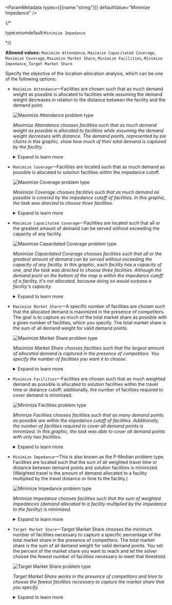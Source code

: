 
<ParamMetadata types={[{name:"string"}]} defaultValue="Minimize Impedance" />

{/* <p class="space-x-2"><span class="font-sm text-color-3">type:enum</span><span class="font-bold text-[#6d29cc]">default:`Minimize Impedance`</span></p> */}

**Allowed values:** `Maximize Attendance`, `Maximize Capacitated Coverage`, `Maximize Coverage`, `Maximize Market Share`, `Minimize Facilities`, `Minimize Impedance`, `Target Market Share`

Specify the objective of the location-allocation analysis, which can be one of the following options:

-   `Maximize Attendance`—Facilities are chosen such that as much demand weight as possible is allocated to facilities while assuming the demand weight decreases in relation to the distance between the facility and the demand point.

    ![Maximize Attendance problem type](../../images/la_maxattendance.png)

    _Maximize Attendance chooses facilities such that as much demand weight as possible is allocated to facilities while assuming the demand weight decreases with distance. The demand points, represented by pie charts in this graphic, show how much of their total demand is captured by the facility._

    <details>
    <summary><span class="font-sm text-color-link">Expand to learn more</span></summary>

    Specialty stores that have little or no competition benefit from this problem type, but it may also be beneficial to general retailers and restaurants that don't have the data on competitors necessary to perform market share problem types. Some businesses that might benefit from this problem type include coffee shops, fitness centers, dental and medical offices, and electronics stores. Public transit bus stops are often chosen with the help of Maximize Attendance. Maximize Attendance assumes that the farther people have to travel to reach your facility, the less likely they are to use it. This is reflected in how the amount of demand allocated to facilities diminishes with distance.

    The following list describes how the Maximize Attendance problem handles demand:

    -   A demand point that cannot reach any facilities due to a cutoff distance or time is not allocated.
    -   When a demand point can reach a facility, its demand weight is only partially allocated to the facility. The amount allocated decreases as a function of the maximum cutoff distance (or time) and the travel distance (or time) between the facility and the demand point.
    -   The weight of a demand point that can reach more than one facility is proportionately allocated to the nearest facility only.

    </details>

-   `Maximize Coverage`—Facilities are located such that as much demand as possible is allocated to solution facilities within the impedance cutoff.

    ![Maximize Coverage problem type](../../images/la_maxcoverage.png)

    _Maximize Coverage chooses facilities such that as much demand as possible is covered by the impedance cutoff of facilities. In this graphic, the task was directed to choose three facilities._

    <details>
    <summary><span class="font-sm text-color-link">Expand to learn more</span></summary>

    Maximize Coverage is frequently used to locate fire stations, police stations, and Emergency Response Services (ERS) centers, because emergency services are often required to arrive at all demand points within a specified response time. Note that it is important for all organizations, and critical for emergency services, to have accurate and precise data so that analysis results correctly model real-world results.

    Pizza delivery businesses, as opposed to eat-in pizzerias, try to locate stores where they can cover the most people within a certain drive time. People who order pizzas for delivery don't typically worry about how far away the pizzeria is; they are mainly concerned with the pizza arriving within an advertised time window. Therefore, a pizza delivery business would subtract pizza preparation time from its advertised delivery time and solve a maximize coverage problem to choose the candidate facility that would capture the most potential customers in the coverage area. (Potential customers of eat-in pizzerias are more affected by distance, since they need to travel to the restaurant; thus, the attendance maximizing or market share problem types would better suit eat-in restaurants.)

    The following list describes how the Maximize Coverage problem handles demand:

    -   A demand point that cannot reach any facilities due to cutoff distance or time is not allocated.
    -   A demand point that can only reach one facility has all its demand weight allocated to that facility.
    -   A demand point that can reach two or more facilities has all its demand weight allocated to the nearest facility only.

    </details>

-   `Maximize Capacitated Coverage`—Facilities are located such that all or the greatest amount of demand can be served without exceeding the capacity of any facility.

    ![Maximize Capacitated Coverage problem type](../../images/la_MaxCapacitatedCov.png)

    _Maximize Capacitated Coverage chooses facilities such that all or the greatest amount of demand can be served without exceeding the capacity of any facility. In this graphic, each facility has a capacity of one, and the task was directed to choose three facilities. Although the demand point on the bottom of the map is within the impedance cutoff of a facility, it's not allocated, because doing so would surpass a facility's capacity._

    <details>
    <summary><span class="font-sm text-color-link">Expand to learn more</span></summary>

    Maximize Capacitated Coverage behaves like either the Minimize Impedance or Maximize Coverage problem type but with the added constraint of capacity. You can specify a capacity for an individual facility by assigning a numeric value to its corresponding `Capacity`  attribute on the input facilities. If the `Capacity`  attribute value is null, the facility is assigned a capacity from the `default_capacity`  property.

    Use cases for Maximize Capacitated Coverage include creating territories that encompass a given number of people or businesses, locating hospitals or other medical facilities with a limited number of beds or patients who can be treated, or locating warehouses whose inventory isn't assumed to be unlimited. 

    The following list describes how the Maximize Capacitated Coverage problem handles demand:

    -   Unlike Maximize Coverage, Maximize Capacitated Coverage doesn't require a value for the Default Measurement Cutoff; however, when a cutoff is specified, any demand point outside the cutoff time or distance of all facilities is not allocated.
    -   An allocated demand point has all or none of its demand weight assigned to a facility; that is, demand isn't apportioned with this problem type.
    -   If the total demand that can reach a facility is greater than the capacity of the facility, only the demand points that maximize total captured demand and minimize total weighted travel are allocated. 

    <Note type={"note"}>

    You may notice an apparent inefficiency when a demand point is allocated to a facility that isn't the nearest solution facility. This may occur when demand points have varying weights and when the demand point in question can reach more than one facility. This kind of result indicates the nearest solution facility didn't have adequate capacity for the weighted demand, or the most efficient solution for the entire problem required one or more local inefficiencies. In either case, the solution is correct.

    </Note>

    </details>

-   `Maximize Market Share`—A specific number of facilities are chosen such that the allocated demand is maximized in the presence of competitors. The goal is to capture as much of the total market share as possible with a given number of facilities, which you specify. The total market share is the sum of all demand weight for valid demand points.

    ![Maximize Market Share problem type](../../images/la_maxmarketshare.png)

    _Maximize Market Share chooses facilities such that the largest amount of allocated demand is captured in the presence of competitors. You specify the number of facilities you want it to choose._

    <details>
    <summary><span class="font-sm text-color-link">Expand to learn more</span></summary>

    The market share problem types require the most data because, along with knowing your own facilities' weight, you also need to know that of your competitors' facilities. The same types of facilities that use the Maximize Attendance problem type can also use market share problem types, given that they have comprehensive information that includes competitor data. Large discount stores typically use Maximize Market Share to locate a finite set of new stores. The market share problem types use a Huff model, which is also known as a gravity model or spatial interaction.

    The following list describes how the Maximize Market Share problem handles demand:

    -   A demand point that cannot reach any facilities due to a cutoff distance or time is not allocated.
    -   A demand point that can only reach one facility has all its demand weight allocated to that facility.
    -   A demand point that can reach two or more facilities has all its demand weight allocated to them; furthermore, the weight is split among the facilities proportionally to the facilities' attractiveness (facility weight) and inversely proportional to the distance between the facility and demand point. Given equal facility weights, this means more demand weight is assigned to near facilities than far facilities. 
    -   The total market share, which can be used to calculate the captured market share, is the sum of the weight of all valid demand points.

    </details>

-   `Minimize Facilities`—Facilities are chosen such that as much weighted demand as possible is allocated to solution facilities within the travel time or distance cutoff; additionally, the number of facilities required to cover demand is minimized.

    ![Minimize Facilities problem type](../../images/la_minfacilities.png)

    _Minimize Facilities chooses facilities such that as many demand points as possible are within the impedance cutoff of facilities. Additionally, the number of facilities required to cover all demand points is minimized. In this graphic, the task was able to cover all demand points with only two facilities._

    <details>
    <summary><span class="font-sm text-color-link">Expand to learn more</span></summary>

    Minimize Facilities is the same as Maximize Coverage but with the exception of the number of facilities to locate, which in this case is determined by the solver. When the cost of building facilities is not a limiting factor, the same kinds of organizations that use Maximize Coverage (emergency response, for instance) use Minimize Facilities so that all possible demand points will be covered. 

    The following list describes how the Minimize Facilities problem handles demand:

    -   A demand point that cannot reach any facilities due to a cutoff distance or time is not allocated.
    -   A demand point that can only reach one facility has all its demand weight allocated to that facility.
    -   A demand point that can reach two or more facilities has all its demand weight allocated to the nearest facility only.

    </details>

-   `Minimize Impedance`—This is also known as the P-Median problem type. Facilities are located such that the sum of all weighted travel time or distance between demand points and solution facilities is minimized. (Weighted travel is the amount of demand allocated to a facility multiplied by the travel distance or time to the facility.)

    ![Minimize Impedance problem type](../../images/la_minimize_impedance.png)

    _Minimize Impedance chooses facilities such that the sum of weighted impedances (demand allocated to a facility multiplied by the impedance to the facility) is minimized._

    <details>
    <summary><span class="font-sm text-color-link">Expand to learn more</span></summary>

    This problem type is traditionally used to locate warehouses, because it can reduce the overall transportation costs of delivering goods to outlets. Since Minimize Impedance reduces the overall distance the public needs to travel to reach the chosen facilities, the minimize impedance problem without an impedance cutoff is ordinarily regarded as more equitable than other problem types for locating some public-sector facilities such as libraries, regional airports, museums, department of motor vehicles offices, and health clinics.

    The following list describes how the minimize impedance problem type handles demand:

    -   A demand point that cannot reach any facilities, due to setting a cutoff distance or time, is not allocated.
    -   A demand point that can only reach one facility has all its demand weight allocated to that facility.
    -   A demand point that can reach two or more facilities has all its demand weight allocated to the nearest facility only.

    </details>

-   `Target Market Share`—Target Market Share chooses the minimum number of facilities necessary to capture a specific percentage of the total market share in the presence of competitors. The total market share is the sum of all demand weight for valid demand points. You set the percent of the market share you want to reach and let the solver choose the fewest number of facilities necessary to meet that threshold.

    ![Target Market Share problem type](../../images/la_targetmarketshare.png)

    _Target Market Share works in the presence of competitors and tries to choose the fewest facilities necessary to capture the market share that you specify._

    <details>
    <summary><span class="font-sm text-color-link">Expand to learn more</span></summary>

    The market share problem types require the most data because, along with knowing your own facilities' weight, you also need to know that of your competitors' facilities. The same types of facilities that use the Maximize Attendance problem type can also use market share problem types, given that they have comprehensive information that includes competitor data.

    Large discount stores typically use the Target Market Share problem type when they want to know how much expansion would be required to reach a certain level of the market share or see what strategy would be needed just to maintain their current market share, given the introduction of new competing facilities. The results often represent what stores would like to do if budgets weren't a concern. In other cases in which budget is a concern, stores revert to the Maximize Market Share problem and simply capture as much of the market share as possible with a limited number of facilities.

    The following list describes how the target market share problem handles demand:

    -   The total market share, which is used in calculating the captured market share, is the sum of the weight of all valid demand points.
    -   A demand point that cannot reach any facilities due to a cutoff distance or time is not allocated.
    -   A demand point that can only reach one facility has all its demand weight allocated to that facility.
    -   A demand point that can reach two or more facilities has all its demand weight allocated to them; furthermore, the weight is split among the facilities proportionally to the facilities' attractiveness (facility weight) and inversely proportional to the distance between the facility and demand point. Given equal facility weights, this means more demand weight is assigned to near facilities than far facilities. 

    </details>